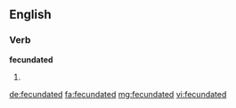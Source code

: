 ==English==

===Verb===
'''fecundated'''

# {{past of|fecundate}}

[[de:fecundated]]
[[fa:fecundated]]
[[mg:fecundated]]
[[vi:fecundated]]